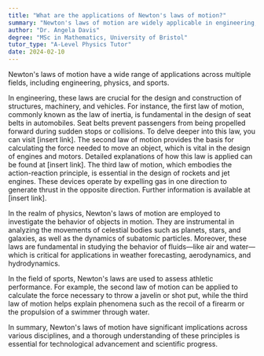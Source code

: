 ```yaml
---
title: "What are the applications of Newton's laws of motion?"
summary: "Newton's laws of motion are widely applicable in engineering, physics, and sports, influencing design, analysis, and performance across these disciplines."
author: "Dr. Angela Davis"
degree: "MSc in Mathematics, University of Bristol"
tutor_type: "A-Level Physics Tutor"
date: 2024-02-10
---
```


Newton's laws of motion have a wide range of applications across multiple fields, including engineering, physics, and sports.

In engineering, these laws are crucial for the design and construction of structures, machinery, and vehicles. For instance, the first law of motion, commonly known as the law of inertia, is fundamental in the design of seat belts in automobiles. Seat belts prevent passengers from being propelled forward during sudden stops or collisions. To delve deeper into this law, you can visit [insert link]. The second law of motion provides the basis for calculating the force needed to move an object, which is vital in the design of engines and motors. Detailed explanations of how this law is applied can be found at [insert link]. The third law of motion, which embodies the action-reaction principle, is essential in the design of rockets and jet engines. These devices operate by expelling gas in one direction to generate thrust in the opposite direction. Further information is available at [insert link].

In the realm of physics, Newton's laws of motion are employed to investigate the behavior of objects in motion. They are instrumental in analyzing the movements of celestial bodies such as planets, stars, and galaxies, as well as the dynamics of subatomic particles. Moreover, these laws are fundamental in studying the behavior of fluids—like air and water—which is critical for applications in weather forecasting, aerodynamics, and hydrodynamics.

In the field of sports, Newton's laws are used to assess athletic performance. For example, the second law of motion can be applied to calculate the force necessary to throw a javelin or shot put, while the third law of motion helps explain phenomena such as the recoil of a firearm or the propulsion of a swimmer through water.

In summary, Newton's laws of motion have significant implications across various disciplines, and a thorough understanding of these principles is essential for technological advancement and scientific progress.
    